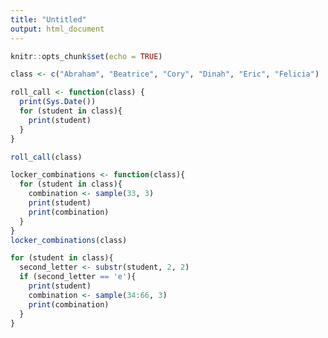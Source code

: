 ```yaml
---
title: "Untitled"
output: html_document
---
```


```r
knitr::opts_chunk$set(echo = TRUE)
```

```r
class <- c("Abraham", "Beatrice", "Cory", "Dinah", "Eric", "Felicia")
```
```r
roll_call <- function(class) {
  print(Sys.Date())
  for (student in class){
    print(student)
  }
}

roll_call(class)
```
```r
locker_combinations <- function(class){
  for (student in class){
    combination <- sample(33, 3)
    print(student)
    print(combination)
  }
}
locker_combinations(class)
```
```r
for (student in class){
  second_letter <- substr(student, 2, 2)
  if (second_letter == 'e'){
    print(student)
    combination <- sample(34:66, 3)
    print(combination)
  }
}
```


























